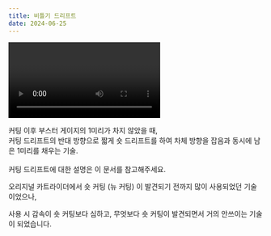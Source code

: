 ```yaml
---
title: 비틀기 드리프트
date: 2024-06-25
---
```


<Division className="mdRatio">
	<Video fileName="speed/speed-twist.mp4" />
</Division>

<Bq>커팅 이후 부스터 게이지의 1미리가 차지 않았을 때, <br/> 커팅 드리프트의 반대 방향으로 짧게 숏 드리프트를 하여 차체 방향을 잡음과 동시에 남은 1미리를 채우는 기술.<br/><br/>
커팅 드리프트에 대한 설명은 <Link target="_blank" href="/docs/learn/speed/tech/cutting">이 문서</Link>를 참고해주세요.</Bq>

오리지널 카트라이더에서 숏 커팅 (뉴 커팅) 이 발견되기 전까지 많이 사용되었던 기술이었으나,

사용 시 감속이 숏 커팅보다 심하고, 무엇보다 숏 커팅이 발견되면서 거의 안쓰이는 기술이 되었습니다.
